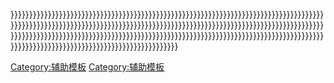 <noinclude>{{Sample}}[[Category:辅助模板]]</noinclude><includeonly>{{{100|{{{99|{{{98|{{{97|{{{96|{{{95|{{{94|{{{93|{{{92|{{{91|{{{90|{{{89|{{{88|{{{87|{{{86|{{{85|{{{84|{{{83|{{{82|{{{81|{{{80|{{{79|{{{78|{{{77|{{{76|{{{75|{{{74|{{{73|{{{72|{{{71|{{{70|{{{69|{{{68|{{{67|{{{66|{{{65|{{{64|{{{63|{{{62|{{{61|{{{60|{{{59|{{{58|{{{57|{{{56|{{{55|{{{54|{{{53|{{{52|{{{51|{{{50|{{{49|{{{48|{{{47|{{{46|{{{45|{{{44|{{{43|{{{42|{{{41|{{{40|{{{39|{{{38|{{{37|{{{36|{{{35|{{{34|{{{33|{{{32|{{{31|{{{30|{{{29|{{{28|{{{27|{{{26|{{{25|{{{24|{{{23|{{{22|{{{21|{{{20|{{{19|{{{18|{{{17|{{{16|{{{15|{{{14|{{{13|{{{12|{{{11|{{{10|{{{9|{{{8|{{{7|{{{6|{{{5|{{{4|{{{3|{{{2|{{{1|no input}}}}}}}}}}}}}}}}}}}}}}}}}}}}}}}}}}}}}}}}}}}}}}}}}}}}}}}}}}}}}}}}}}}}}}}}}}}}}}}}}}}}}}}}}}}}}}}}}}}}}}}}}}}}}}}}}}}}}}}}}}}}}}}}}}}}}}}}}}}}}}}}}}}}}}}}}}}}}}}}}}}}}}}}}}}}}}}}}}}}}}}}}}}}}}}}}}}}}}}}}}}}}}}}}}}}}}}}}}}}}}}}}}}}}}}}}}}}}}}}}}}}}}}}}}}}}}}}}}}}}}}}}}}}}}}}}}}}}}}}}}}}}}}}}}}}}}}}}}}}</includeonly><noinclude>

{{esoteric}}
[[Category:辅助模板]]
</noinclude>